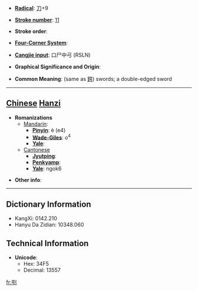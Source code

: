 * '''[[Wiktionary:Chinese radical index| Radical]]''': [[Wiktionary:Chinese radical index 刀|刀]]+9

* '''[[Wiktionary:Chinese total strokes index|Stroke number]]''': [[Wiktionary:Chinese total strokes index 11|11]]

* '''Stroke order''': 

* '''[[Wiktionary:Chinese four corner index|Four-Corner System]]''': 

* '''[[Wiktionary:Chinese Cangjie index|Cangjie input]]''': 口尸中弓 (RSLN)

* '''Graphical Significance and Origin''': 

* '''Common Meaning''': (same as [[鍔]]) swords; a double-edged sword

----

== [[Chinese]] [[Hanzi]] ==

* '''Romanizations'''
** [[Mandarin]]:
*** '''[[Pinyin]]''': è (e4)
*** '''[[Wade-Giles]]''': o<sup>4</sup>
*** '''[[Yale]]''': 
**[[Cantonese]]
***'''[[Jyutping]]''':
***'''[[Penkyamp]]''': 
***'''[[Yale]]''': ngok6

* '''Other info''': 

----

== Dictionary Information ==

* KangXi: 0142.210
* Hanyu Da Zidian: 10348.060

== Technical Information ==

* '''Unicode''':
** Hex: 34F5
** Decimal: 13557

[[fr:㓵]]